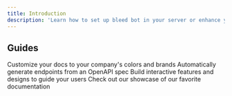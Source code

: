 ```yaml
---
title: Introduction
description: 'Learn how to set up bleed bot in your server or enhance your everyday use with commands & more.'
---
```


## Guides

<CardGroup cols={2}>
  <Card
    title="Moderation Setup"
    icon="palette"
    href="https://mintlify.com/docs/settings/global"
  >
    Customize your docs to your company's colors and brands
  </Card>
  <Card
    title="Server Configuration"
    icon="code"
    href="https://mintlify.com/docs/api-playground/openapi"
  >
    Automatically generate endpoints from an OpenAPI spec
  </Card>
  <Card
    title="Embed Scripting"
    icon="screwdriver-wrench"
    href="https://mintlify.com/docs/components/accordion"
  >
    Build interactive features and designs to guide your users
  </Card>
  <Card
    title="Test idk what to put here"
    icon="stars"
    href="https://mintlify.com/customers"
  >
    Check out our showcase of our favorite documentation
  </Card>
</CardGroup>
